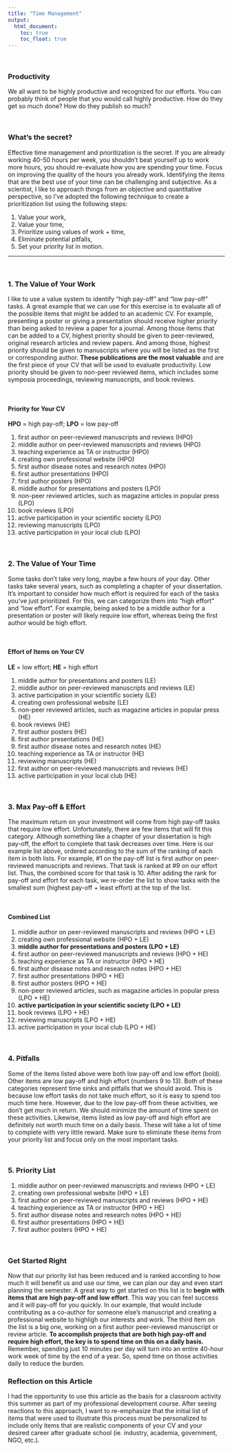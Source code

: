 ```yaml
---
title: "Time Management"
output:
  html_document:
    toc: true
    toc_float: true
---
```


<br>

### Productivity
We all want to be highly productive and recognized for our efforts.  You can probably think of people that you would call highly productive. How do they get so much done?  How do they publish so much?

<br>

### What's the secret?
Effective time management and prioritization is the secret.  If you are already working 40-50 hours per week, you shouldn't beat yourself up to work more hours, you should re-evaluate how you are spending your time.  Focus on improving the quality of the hours you already work.  Identifying the items that are the best use of your time can be challenging and subjective. As a scientist, I like to approach things from an objective and quantitative perspective, so I've adopted the following technique to create a prioritization list using the following steps:

1. Value your work, 
2. Value your time, 
3. Prioritize using values of work + time, 
4. Eliminate potential pitfalls, 
5. Set your priority list in motion.

---

<br>

### 1. The Value of Your Work
I like to use a value system to identify "high pay-off" and "low pay-off" tasks. A great example that we can use for this exercise is to evaluate all of the possible items that might be added to an academic CV. For example, presenting a poster or giving a presentation should receive higher priority than being asked to review a paper for a journal.  Among those items that can be added to a CV, highest priority should be given to peer-reviewed, original research articles and review papers.  And among those, highest priority should be given to manuscripts where you will be listed as the first or corresponding author.  **These publications are the most valuable** and are the first piece of your CV that will be used to evaluate productivity.  Low priority should be given to non-peer reviewed items, which includes some symposia proceedings, reviewing manuscripts, and book reviews.  

<br>

#### Priority for Your CV 
**HPO** = high pay-off; **LPO** = low pay-off

1. first author on peer-reviewed manuscripts and reviews (HPO)
2. middle author on peer-reviewed manuscripts and reviews (HPO)
3. teaching experience as TA or instructor (HPO)
4. creating own professional website (HPO)
3. first author disease notes and research notes (HPO)
4. first author presentations (HPO)
5. first author posters (HPO)
5. middle author for presentations and posters (LPO)
6. non-peer reviewed articles, such as magazine articles in popular press (LPO)
7. book reviews (LPO)
9. active participation in your scientific society (LPO)
8. reviewing manuscripts (LPO)
10. active participation in your local club (LPO)

<br>

### 2. The Value of Your Time
Some tasks don't take very long, maybe a few hours of your day.  Other tasks take several years, such as completing a chapter of your dissertation.  It's important to consider how much effort is required for each of the tasks you've just prioritized.  For this, we can categorize them into "high effort" and "low effort".  For example, being asked to be a middle author for a presentation or poster will likely require low effort, whereas being the first author would be high effort.

<br>

#### Effort of Items on Your CV 
**LE** = low effort; **HE** = high effort

1. middle author for presentations and posters (LE)
2. middle author on peer-reviewed manuscripts and reviews (LE)
3. active participation in your scientific society (LE)
5. creating own professional website (LE)
8. non-peer reviewed articles, such as magazine articles in popular press (HE)
9. book reviews (HE)
7. first author posters (HE)
6. first author presentations (HE)
6. first author disease notes and research notes (HE)
5. teaching experience as TA or instructor (HE)
8. reviewing manuscripts (HE)
9. first author on peer-reviewed manuscripts and reviews (HE)
10. active participation in your local club (HE)

<br>

### 3. Max Pay-off & Effort
The maximum return on your investment will come from high pay-off tasks that require low effort. Unfortunately, there are few items that will fit this category. Although something like a chapter of your dissertation is high pay-off, the effort to complete that task decreases over time.  Here is our example list above, ordered according to the sum of the ranking of each item in both lists. For example, #1 on the pay-off list is first author on peer-reviewed manuscripts and reviews.  That task is ranked at #9 on our effort list.  Thus, the combined score for that task is 10.  After adding the rank for pay-off and effort for each task, we re-order the list to show tasks with the smallest sum (highest pay-off + least effort) at the top of the list.

<br>

#### Combined List
1. middle author on peer-reviewed manuscripts and reviews (HPO + LE)
2. creating own professional website (HPO + LE)
3. **middle author for presentations and posters (LPO + LE)**
4. first author on peer-reviewed manuscripts and reviews (HPO + HE)
5. teaching experience as TA or instructor (HPO + HE)
6. first author disease notes and research notes (HPO + HE)
7. first author presentations (HPO + HE)
8. first author posters (HPO + HE)
9. non-peer reviewed articles, such as magazine articles in popular press (LPO + HE)
10. **active participation in your scientific society (LPO + LE)**
11. book reviews (LPO + HE)
12. reviewing manuscripts (LPO + HE)
13. active participation in your local club (LPO + HE)

<br>

### 4. Pitfalls
Some of the items listed above were both low pay-off and low effort (bold).  Other items are low pay-off and high effort (numbers 9 to 13).  Both of these categories represent time sinks and pitfalls that we should avoid. This is because low effort tasks do not take much effort, so it is easy to spend too much time here.  However, due to the low pay-off from these activities, we don't get much in return.  We should minimize the amount of time spent on these activities.  Likewise, items listed as low pay-off and high effort are definitely not worth much time on a daily basis.  These will take a lot of time to complete with very little reward.  Make sure to eliminate these items from your priority list and focus only on the most important tasks.  

<br>

### 5. Priority List
1. middle author on peer-reviewed manuscripts and reviews (HPO + LE)
2. creating own professional website (HPO + LE)
4. first author on peer-reviewed manuscripts and reviews (HPO + HE)
5. teaching experience as TA or instructor (HPO + HE)
6. first author disease notes and research notes (HPO + HE)
7. first author presentations (HPO + HE)
8. first author posters (HPO + HE)

<br>

### Get Started Right
Now that our priority list has been reduced and is ranked according to how much it will benefit us and use our time, we can plan our day and even start planning the semester.  A great way to get started on this list is to **begin with items that are high pay-off and low effort**.  This way you can feel success and it will pay-off for you quickly.  In our example, that would include contributing as a co-author for someone else's manuscript and creating a professional website to highligh our interests and work.  The third item on the list is a big one, working on a first author peer-reviewed manuscript or review article.  **To accomplish projects that are both high pay-off and require high effort, the key is to spend time on this on a daily basis.**  Remember, spending just 10 minutes per day will turn into an entire 40-hour work week of time by the end of a year.  So, spend time on those activities daily to reduce the burden.

### Reflection on this Article
I had the opportunity to use this article as the basis for a classroom activity this summer as part of my professional development course. After seeing reactions to this approach, I want to re-emphasize that the initial list of items that were used to illustrate this process must be personalized to include only items that are realistic components of your CV and your desired career after graduate school (ie. industry, academia, government, NGO, etc.). 


<!-- ```{r echo=FALSE} -->
<!-- library(gridExtra) -->
<!-- library(grid) -->
<!-- d <- matrix(data = c(1,2,3,4), dimnames = list(c("High pay-off", "Low pay-off"), c("High effort", "Low Effort")), nrow = 2, ncol = 2, byrow = TRUE) -->
<!-- grid.table(d) -->
<!-- ``` -->



